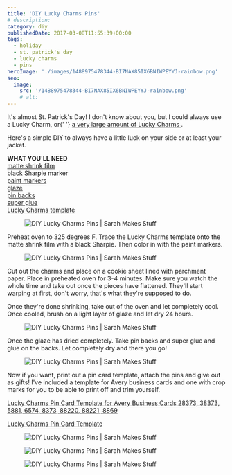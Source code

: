 ```yaml
---
title: 'DIY Lucky Charms Pins'
# description:
category: diy
publishedDate: 2017-03-08T11:55:39+00:00
tags:
  - holiday
  - st. patrick's day
  - lucky charms
  - pins
heroImage: './images/1488975478344-BI7NAX85IX6BNIWPEYYJ-rainbow.png'
seo:
  image:
    src: '/1488975478344-BI7NAX85IX6BNIWPEYYJ-rainbow.png'
    # alt:
---
```



<div class="sqs-html-content">
	<p>
		It's almost St. Patrick's Day! I don't know about you, but I could always
		use a Lucky Charm, or{' '}
		<a
			target="_blank"
			href="http://www.sarahmakesstuff.com/dessert/lucky-charms-cookie-bars"
		>
			a very large amount of Lucky Charms
		</a>
		.
	</p>
	<p>
		Here's a simple DIY to always have a little luck on your side or at least
		your jacket. 
	</p>
	<p>
		<strong>WHAT YOU'LL NEED</strong>
		<br />
		<a
			target="_blank"
			href="https://www.amazon.com/gp/product/B002J8VN0W/ref=oh_aui_detailpage_o08_s01?ie=UTF8&amp;psc=1"
		>
			matte shrink film
		</a>
		<br />
		black Sharpie marker
		<br />
		<a
			target="_blank"
			href="https://www.amazon.com/gp/product/B001ANVDMU/ref=oh_aui_detailpage_o08_s03?ie=UTF8&amp;psc=1"
		>
			paint markers
		</a>
		<br />
		<a target="_blank" href="/s/Lucky-Charms-Pin-Cards_business-cards.pdf">
			glaze
		</a>
		<br />
		<a target="_blank" href="/s/Lucky-Charms-Pin-Cards_business-cards.pdf">
			pin backs
		</a>
		<br />
		<a target="_blank" href="/s/Lucky-Charms-Pin-Cards_business-cards.pdf">
			super glue
		</a>
		<br />
		<a target="_blank" href="/s/Lucky-Charms-Pins-Template.pdf">
			Lucky Charms template
		</a>
	</p>
</div>
<div
	class="image-block-outer-wrapper layout-caption-hidden design-layout-inline"
	data-test="image-block-inline-outer-wrapper"
>
	<figure class="sqs-block-image-figure intrinsic">
		<div
			class="image-block-wrapper"
			data-animation-role="image"
			data-animation-override=""
		>
			<div class="sqs-image-shape-container-element has-aspect-ratio">
				<Image
					src={ContentImage1}
					alt="DIY Lucky Charms Pins | Sarah Makes Stuff"
				></Image>
			</div>
		</div>
	</figure>
</div>
<div class="sqs-html-content">
	<p>
		Preheat oven to 325 degrees F. Trace the Lucky Charms template onto the
		matte shrink film with a black Sharpie. Then color in with the paint
		markers. 
	</p>
</div>
<div
	class="image-block-outer-wrapper layout-caption-hidden design-layout-inline"
	data-test="image-block-inline-outer-wrapper"
>
	<figure class="sqs-block-image-figure intrinsic">
		<div
			class="image-block-wrapper"
			data-animation-role="image"
			data-animation-override=""
		>
			<div class="sqs-image-shape-container-element has-aspect-ratio">
				<Image
					src={ContentImage2}
					alt="DIY Lucky Charms Pins | Sarah Makes Stuff"
				></Image>
			</div>
		</div>
	</figure>
</div>
<div class="sqs-html-content">
	<p>
		Cut out the charms and place on a cookie sheet lined with parchment paper.
		Place in preheated oven for 3-4 minutes. Make sure you watch the whole time
		and take out once the pieces have flattened. They'll start warping at first,
		don't worry, that's what they're supposed to do. 
	</p>
	<p>
		Once they're done shrinking, take out of the oven and let completely cool.
		Once cooled, brush on a light layer of glaze and let dry 24 hours. 
	</p>
</div>
<div
	class="image-block-outer-wrapper layout-caption-hidden design-layout-inline"
	data-test="image-block-inline-outer-wrapper"
>
	<figure class="sqs-block-image-figure intrinsic">
		<div
			class="image-block-wrapper"
			data-animation-role="image"
			data-animation-override=""
		>
			<div class="sqs-image-shape-container-element has-aspect-ratio">
				<Image
					src={ContentImage3}
					alt="DIY Lucky Charms Pins | Sarah Makes Stuff"
				></Image>
			</div>
		</div>
	</figure>
</div>
<div class="sqs-html-content">
	<p>
		Once the glaze has dried completely. Take pin backs and super glue and glue
		on the backs. Let completely dry and there you go!
	</p>
</div>
<div
	class="image-block-outer-wrapper layout-caption-hidden design-layout-inline"
	data-test="image-block-inline-outer-wrapper"
>
	<figure class="sqs-block-image-figure intrinsic">
		<div
			class="image-block-wrapper"
			data-animation-role="image"
			data-animation-override=""
		>
			<div class="sqs-image-shape-container-element has-aspect-ratio">
				<Image
					src={ContentImage4}
					alt="DIY Lucky Charms Pins | Sarah Makes Stuff"
				></Image>
			</div>
		</div>
	</figure>
</div>
<div class="sqs-html-content">
	<p>
		Now if you want, print out a pin card template, attach the pins and give out
		as gifts! I've included a template for Avery business cards and one with
		crop marks for you to be able to print off and trim yourself. 
	</p>
	<p>
		<a target="_blank" href="/s/Lucky-Charms-Pin-Cards_business-cards.pdf">
			Lucky Charms Pin Card Template for Avery Business Cards 28373, 38373,
			5881, 6574, 8373, 88220, 88221, 8869
		</a>
	</p>
	<p>
		<a target="_blank" href="/s/Lucky-Charms-Pin-Cards_crop-marks.pdf">
			Lucky Charms Pin Card Template
		</a>
	</p>
</div>
<div
	class="image-block-outer-wrapper layout-caption-hidden design-layout-inline"
	data-test="image-block-inline-outer-wrapper"
>
	<figure class="sqs-block-image-figure intrinsic">
		<div
			class="image-block-wrapper"
			data-animation-role="image"
			data-animation-override=""
		>
			<div class="sqs-image-shape-container-element has-aspect-ratio">
				<Image
					src={ContentImage5}
					alt="DIY Lucky Charms Pins | Sarah Makes Stuff"
				></Image>
			</div>
		</div>
	</figure>
</div>
<div
	class="image-block-outer-wrapper layout-caption-below design-layout-inline"
	data-test="image-block-inline-outer-wrapper"
>
	<figure class="sqs-block-image-figure intrinsic">
		<div
			class="image-block-wrapper"
			data-animation-role="image"
			data-animation-override=""
		>
			<div class="sqs-image-shape-container-element has-aspect-ratio">
				<Image
					src={ContentImage6}
					alt="DIY Lucky Charms Pins | Sarah Makes Stuff"
				></Image>
			</div>
		</div>
	</figure>
</div>
<div
	class="image-block-outer-wrapper layout-caption-below design-layout-inline"
	data-test="image-block-inline-outer-wrapper"
>
	<figure class="sqs-block-image-figure intrinsic">
		<div
			class="image-block-wrapper"
			data-animation-role="image"
			data-animation-override=""
		>
			<div class="sqs-image-shape-container-element has-aspect-ratio">
				<Image
					src={ContentImage7}
					alt="DIY Lucky Charms Pins | Sarah Makes Stuff"
				></Image>
			</div>
		</div>
	</figure>
</div>
